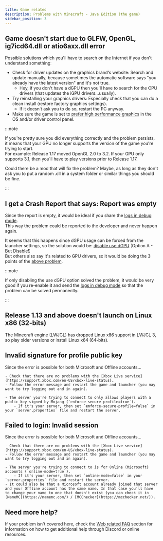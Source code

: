 ```yaml
---
title: Game related
description: Problems with Minecraft - Java Edition (the game)
sidebar_position: 3
---
```



## Game doesn't start due to GLFW, OpenGL, ig7icd64.dll or atio6axx.dll error
Possible solutions which you'll have to search on the Internet if you don't understand something:
- Check for driver updates on the graphics brand's website: Search and update manually, because sometimes the automatic software says "you already have the latest version" and it's not true.
    - Hey, if you don't have a dGPU then you'll have to search for the CPU drivers (that updates the iGPU drivers...usually).
- Try reinstalling your graphics drivers: Especially check that you can do a clean install (restore factory graphics settings).
    - If it doesn't ask you to do so, restart the PC anyway.
- Make sure the game is set to [prefer high performance graphics](/faq/game-related#how-to-change-the-gpu-used-in-the-game) in the OS and/or driver control panel.

:::note

If you're pretty sure you did everything correctly and the problem persists, it means that your GPU no longer supports the version of the game you're trying to start.\
For example: Release 1.17 moved OpenGL 2.0 to 3.2. If your GPU only supports 3.1, then you'll have to play versions prior to Release 1.17.

Could there be a mod that will fix the problem? Maybe, as long as they don't ask you to put a random .dll in a system folder or similar things you should be fine.

:::

## I get a Crash Report that says: Report was empty
Since the report is empty, it would be ideal if you share the [logs in debug mode](/faq/launcher-related#where-are-the-logs-located).\
This way the problem could be reported to the developer and never happen again.

It seems that this happens since dGPU usage can be forced from the launcher settings, so the solution would be: [disable use dGPU](/faq/game-related#how-to-change-the-gpu-used-in-the-game) (Option A - But Disable!)\
But others also say it's related to GPU drivers, so it would be doing the 3 points of the [above problem](#game-doesnt-start-due-to-glfw-opengl-ig7icd64dll-or-atio6axxdll-error).

:::note

If only disabling the use dGPU option solved the problem, it would be very good if you re-enable it and send the [logs in debug mode](/faq/launcher-related#where-are-the-logs-located) so that the problem can be solved permanently.

:::

## Release 1.13 and above doesn't launch on Linux x86 (32-bits)
The Minecraft engine (LWJGL) has dropped Linux x86 support in LWJGL 3, so play older versions or install Linux x64 (64-bits).

## Invalid signature for profile public key
Since the error is possible for both Microsoft and Offline accounts...

<Tabs groupId="account-type">

  <TabItem value="Microsoft" label="Microsoft accounts" default>

    - Check that there are no problems with the [Xbox Live service](https://support.xbox.com/en-US/xbox-live-status).
    - Follow the error message and restart the game and launcher (you may want to try logging out and in again).

  </TabItem>

  <TabItem value="Offline" label="Offline accounts">

    - The server you're trying to connect to only allows players with a public key signed by Mojang (`enforce-secure-profile=true`).
        - If it's your server, then set `enforce-secure-profile=false` in your `server.properties` file and restart the server.

  </TabItem>

</Tabs>

## Failed to login: Invalid session
Since the error is possible for both Microsoft and Offline accounts...

<Tabs groupId="account-type">

  <TabItem value="Microsoft" label="Microsoft accounts" default>

    - Check that there are no problems with the [Xbox Live service](https://support.xbox.com/en-US/xbox-live-status).
    - Follow the error message and restart the game and launcher (you may want to try logging out and in again).

  </TabItem>

  <TabItem value="Offline" label="Offline accounts">

    - The server you're trying to connect to is for Online (Microsoft) accounts (`online-mode=true`).
        - If it's your server, then set `online-mode=false` in your `server.properties` file and restart the server.
    - It could also be that a Microsoft account already joined that server and your Offline account has the same name. In that case you'll have to change your name to one that doesn't exist (you can check it in [NameMC](https://namemc.com/) / [MCChecker](https://mcchecker.net/)).

  </TabItem>

</Tabs>

## Need more help?
If your problem isn't covered here, check the [Web related FAQ](/faq/web-related#need-more-help) section for information on how to get additional help through Discord or online resources.
